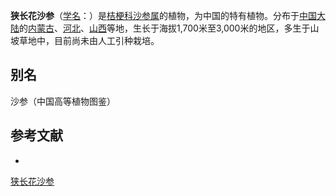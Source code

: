 {{Speciesbox
| name = 狭长花沙参
| status = 
| status_system = 
| image =
| genus = Adenophora
| species = elata
| authority = Nannf.
}}

'''狭长花沙参'''（[[学名|学名]]：{{lang|la|''Adenophora elata''}}）是[[桔梗科|桔梗科]][[沙参属|沙参属]]的植物，为中国的特有植物。分布于[[中国大陆|中国大陆]]的[[内蒙古|内蒙古]]、[[河北|河北]]、[[山西|山西]]等地，生长于海拔1,700米至3,000米的地区，多生于山坡草地中，目前尚未由人工引种栽培。

== 别名 ==
沙参（中国高等植物图鉴）

== 参考文献 ==
<div class="references-small">
* {{cite web| url =http://www.bioinfo.cn/db05/KmzwSpecies.php?action=view&id=3195| title =狭长花沙参| work =《中国高等植物数据库全库》| publisher =中国科学院微生物研究所| author =昆明植物研究所| accessdate =2009-02-24| deadurl =yes| archiveurl =https://web.archive.org/web/20160305070347/http://www.bioinfo.cn/db05/KmzwSpecies.php?action=view&id=3195| archivedate =2016-03-05}}
</div>
{{Taxonbar|from=Q15226434}}

[[Category:沙参属|狭长花沙参]]


{{植物小作品}}